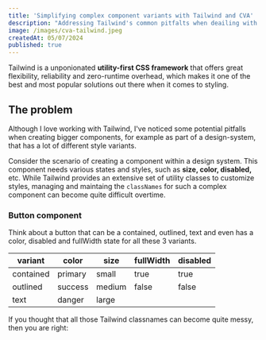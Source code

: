 ```yaml
---
title: 'Simplifying complex component variants with Tailwind and CVA'
description: "Addressing Tailwind's common pitfalts when deailing with different variants of one component using Class Variance Authority."
image: /images/cva-tailwind.jpeg
createdAt: 05/07/2024
published: true
---
```


Tailwind is a unponionated **utility-first CSS framework** that offers great
flexibility, reliability and zero-runtime overhead, which makes it one of the
best and most popular solutions out there when it comes to styling.

## The problem

Although I love working with Tailwind, I've noticed some potential pitfalls when
creating bigger components, for example as part of a design-system, that has a
lot of different style variants.

Consider the scenario of creating a component within a design system.
This component needs various states and styles, such as **size, color, disabled,** etc. 
While Tailwind provides an extensive set of utility classes to customize styles,
managing and maintaing the `classNames` for such a complex component can become quite difficult overtime.

### Button component

Think about a button that can be a contained, outlined, text and even has a 
color, disabled and fullWidth state for all these 3 variants.

| variant   | color   | size   | fullWidth | disabled |
| --------- | ------- | ------ | --------- | -------- |
| contained | primary | small  | true      | true     |
| outlined  | success | medium | false     | false    |
| text      | danger  | large  |           |          |

If you thought that all those Tailwind classnames can become quite messy, then  you are right:


